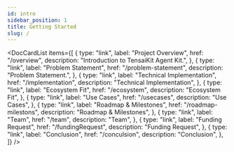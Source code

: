 ```yaml
---
id: intro
sidebar_position: 1
title: Getting Started
slug: /
---
```



<DocCardList
  items={[
    {
      type: "link",
      label: "Project Overview",
      href: "/overview",
      description: "Introduction to TensaiKit Agent Kit.",
    },
    {
      type: "link",
      label: "Problem Statement",
      href: "/problem-statement",
      description: "Problem Statement.",
    },
    {
      type: "link",
      label: "Technical Implementation",
      href: "/implementation",
      description: "Technical Implementation",
    },
    {
      type: "link",
      label: "Ecosystem Fit",
      href: "/ecosystem",
      description: "Ecosystem Fit",
    },
    {
      type: "link",
      label: "Use Cases",
      href: "/usecases",
      description: "Use Cases",
    },
    {
      type: "link",
      label: "Roadmap & Milestones",
      href: "/roadmap-milestons",
      description: "Roadmap & Milestones",
    },
    {
      type: "link",
      label: "Team",
      href: "/team",
      description: "Team",
    },
    {
      type: "link",
      label: "Funding Request",
      href: "/fundingRequest",
      description: "Funding Request",
    },
    {
      type: "link",
      label: "Conclusion",
      href: "/conculsion",
      description: "Conclusion",
    },
  ]}
/>
